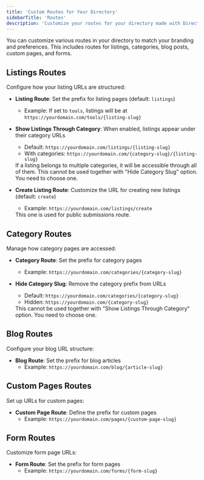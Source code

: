 ```yaml
---
title: 'Custom Routes for Your Directory'
sidebarTitle: 'Routes'
description: 'Customize your routes for your directory made with Directify'
---
```


You can customize various routes in your directory to match your branding and preferences. This includes routes for listings, categories, blog posts, custom pages, and forms.

## Listings Routes

Configure how your listing URLs are structured:

- **Listing Route**: Set the prefix for listing pages (default: `listings`)
  - Example: If set to `tools`, listings will be at `https://yourdomain.com/tools/{listing-slug}`

- **Show Listings Through Category**: When enabled, listings appear under their category URLs
  - Default: `https://yourdomain.com/listings/{listing-slug}`
  - With categories: `https://yourdomain.com/{category-slug}/{listing-slug}`
   
  <Note>
    If a listing belongs to multiple categories, it will be accessible through all of them.
  </Note>

  <Warning>
    This cannot be used together with "Hide Category Slug" option.
    You need to choose one.
  </Warning>

- **Create Listing Route**: Customize the URL for creating new listings (default: `create`)
  - Example: `https://yourdomain.com/listings/create`

  <Note>
    This one is used for public submissions route.
  </Note>

## Category Routes

Manage how category pages are accessed:

- **Category Route**: Set the prefix for category pages
  - Example: `https://yourdomain.com/categories/{category-slug}`

- **Hide Category Slug**: Remove the category prefix from URLs
  - Default: `https://yourdomain.com/categories/{category-slug}`
  - Hidden: `https://yourdomain.com/{category-slug}`

  <Warning>
    This cannot be used together with "Show Listings Through Category" option.
    You need to choose one.
  </Warning>

## Blog Routes

Configure your blog URL structure:

- **Blog Route**: Set the prefix for blog articles
  - Example: `https://yourdomain.com/blog/{article-slug}`


## Custom Pages Routes

Set up URLs for custom pages:

- **Custom Page Route**: Define the prefix for custom pages
  - Example: `https://yourdomain.com/pages/{custom-page-slug}`

## Form Routes

Customize form page URLs:

- **Form Route**: Set the prefix for form pages
  - Example: `https://yourdomain.com/forms/{form-slug}`



